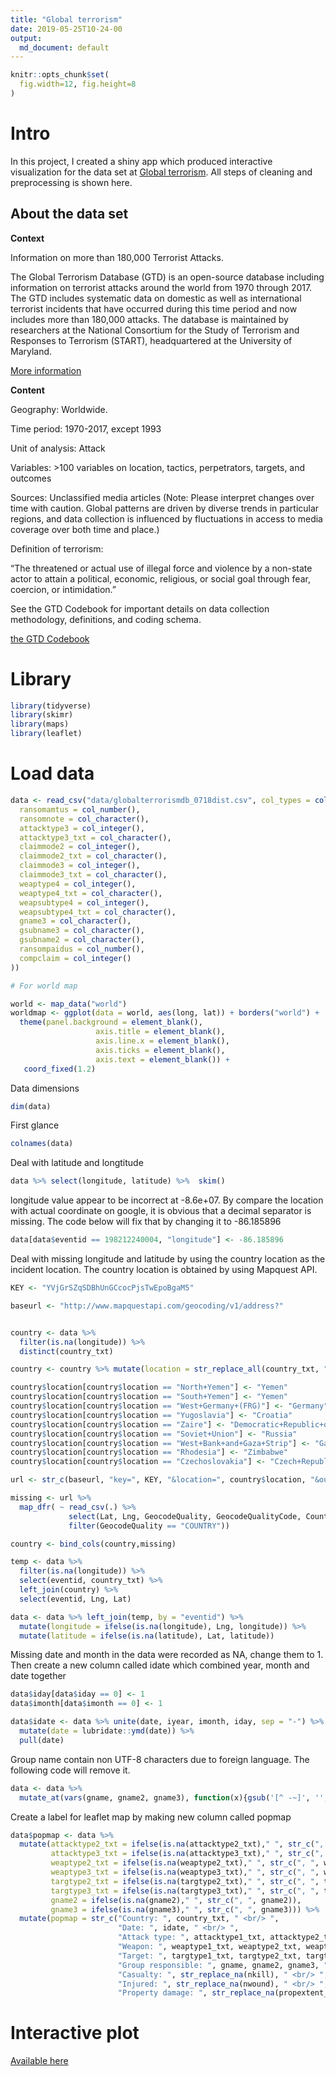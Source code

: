 ```yaml
---
title: "Global terrorism"
date: 2019-05-25T10-24-00
output: 
  md_document: default
---
```


```r
knitr::opts_chunk$set(
  fig.width=12, fig.height=8
)

```

# Intro

In this project, I created a shiny app which produced interactive visualization for the data set at [Global terrorism](https://vietle.shinyapps.io/terrorism-Rshiny/). All steps of cleaning and preprocessing is shown here.

## About the data set

**Context**

Information on more than 180,000 Terrorist Attacks.  

The Global Terrorism Database (GTD) is an open-source database including information on terrorist attacks around the world from 1970 through 2017. The GTD includes systematic data on domestic as well as international terrorist incidents that have occurred during this time period and now includes more than 180,000 attacks. The database is maintained by researchers at the National Consortium for the Study of Terrorism and Responses to Terrorism (START), headquartered at the University of Maryland.  

[More information](www.start.umd.edu/gtd/)

**Content**  

Geography: Worldwide.  

Time period: 1970-2017, except 1993  

Unit of analysis: Attack  

Variables: >100 variables on location, tactics, perpetrators, targets, and outcomes  

Sources: Unclassified media articles (Note: Please interpret changes over time with caution. Global patterns are driven by diverse trends in particular regions, and data collection is influenced by fluctuations in access to media coverage over both time and place.)

Definition of terrorism:

"The threatened or actual use of illegal force and violence by a non-state actor to attain a political, economic, religious, or social goal through fear, coercion, or intimidation."

See the GTD Codebook for important details on data collection methodology, definitions, and coding schema.

[the GTD Codebook](https://www.start.umd.edu/gtd/downloads/Codebook.pdf)

# Library

```r
library(tidyverse)
library(skimr)
library(maps)
library(leaflet)
```

# Load data

```r
data <- read_csv("data/globalterrorismdb_0718dist.csv", col_types = cols(
  ransomamtus = col_number(),
  ransomnote = col_character(),
  attacktype3 = col_integer(),
  attacktype3_txt = col_character(),
  claimmode2 = col_integer(),
  claimmode2_txt = col_character(),
  claimmode3 = col_integer(),
  claimmode3_txt = col_character(),
  weaptype4 = col_integer(),
  weaptype4_txt = col_character(),
  weapsubtype4 = col_integer(),
  weapsubtype4_txt = col_character(),
  gname3 = col_character(),
  gsubname3 = col_character(),
  gsubname2 = col_character(),
  ransompaidus = col_number(),
  compclaim = col_integer()
))

# For world map

world <- map_data("world")
worldmap <- ggplot(data = world, aes(long, lat)) + borders("world") +
  theme(panel.background = element_blank(),
                   axis.title = element_blank(),
                   axis.line.x = element_blank(),
                   axis.ticks = element_blank(),
                   axis.text = element_blank()) +
   coord_fixed(1.2)


```

Data dimensions

```r
dim(data)
```

First glance

```r
colnames(data)
```


Deal with latitude and longtitude
```r
data %>% select(longitude, latitude) %>%  skim()
```

longitude value appear to be incorrect at -8.6e+07. By compare the location with actual coordinate on google, it is obvious that a decimal separator is missing. The code below will fix that by changing it to -86.185896

```r
data[data$eventid == 198212240004, "longitude"] <- -86.185896

```

Deal with missing longitude and latitude by using the country location as the incident location. The country location is obtained by using Mapquest API.

```r
KEY <- "YVjGrSZqSDBhUnGCcocPjsTwEpoBgaM5"
```



```r

baseurl <- "http://www.mapquestapi.com/geocoding/v1/address?"


country <- data %>%  
  filter(is.na(longitude)) %>%
  distinct(country_txt)

country <- country %>% mutate(location = str_replace_all(country_txt, " ", "+"))

country$location[country$location == "North+Yemen"] <- "Yemen"
country$location[country$location == "South+Yemen"] <- "Yemen"
country$location[country$location == "West+Germany+(FRG)"] <- "Germany"
country$location[country$location == "Yugoslavia"] <- "Croatia"
country$location[country$location == "Zaire"] <- "Democratic+Republic+of+the+Congo"
country$location[country$location == "Soviet+Union"] <- "Russia"
country$location[country$location == "West+Bank+and+Gaza+Strip"] <- "Gaza+Strip"
country$location[country$location == "Rhodesia"] <- "Zimbabwe"
country$location[country$location == "Czechoslovakia"] <- "Czech+Republic"

url <- str_c(baseurl, "key=", KEY, "&location=", country$location, "&outFormat=csv")

missing <- url %>%
  map_dfr( ~ read_csv(.) %>%
             select(Lat, Lng, GeocodeQuality, GeocodeQualityCode, Country) %>%
             filter(GeocodeQuality == "COUNTRY"))

country <- bind_cols(country,missing)

temp <- data %>%
  filter(is.na(longitude)) %>%
  select(eventid, country_txt) %>%
  left_join(country) %>%  
  select(eventid, Lng, Lat)

data <- data %>% left_join(temp, by = "eventid") %>%
  mutate(longitude = ifelse(is.na(longitude), Lng, longitude)) %>%
  mutate(latitude = ifelse(is.na(latitude), Lat, latitude))
```

Missing date and month in the data were recorded as NA, change them to 1. Then create a new column called idate which combined year, month and date together

```r

data$iday[data$iday == 0] <- 1
data$imonth[data$imonth == 0] <- 1

data$idate <- data %>% unite(date, iyear, imonth, iday, sep = "-") %>%
  mutate(date = lubridate::ymd(date)) %>%
  pull(date)

```

Group name contain non UTF-8 characters due to foreign language. The following code will remove it.

```r
data <- data %>%
  mutate_at(vars(gname, gname2, gname3), function(x){gsub('[^ -~]', '', x)})
```

Create a label for leaflet map by making new column called popmap

```r
data$popmap <- data %>%
  mutate(attacktype2_txt = ifelse(is.na(attacktype2_txt)," ", str_c(", ", attacktype2_txt)),
         attacktype3_txt = ifelse(is.na(attacktype3_txt)," ", str_c(", ", attacktype3_txt)),
         weaptype2_txt = ifelse(is.na(weaptype2_txt)," ", str_c(", ", weaptype2_txt)),
         weaptype3_txt = ifelse(is.na(weaptype3_txt)," ", str_c(", ", weaptype3_txt)),
         targtype2_txt = ifelse(is.na(targtype2_txt)," ", str_c(", ", targtype2_txt)),
         targtype3_txt = ifelse(is.na(targtype3_txt)," ", str_c(", ", targtype3_txt)),
         gname2 = ifelse(is.na(gname2)," ", str_c(", ", gname2)),
         gname3 = ifelse(is.na(gname3)," ", str_c(", ", gname3))) %>%
  mutate(popmap = str_c("Country: ", country_txt, " <br/> ",
                        "Date: ", idate, " <br/> ",
                        "Attack type: ", attacktype1_txt, attacktype2_txt, attacktype3_txt, " <br/> ",
                        "Weapon: ", weaptype1_txt, weaptype2_txt, weaptype3_txt, " <br/> ",
                        "Target: ", targtype1_txt, targtype2_txt, targtype3_txt, " <br/> ",
                        "Group responsible: ", gname, gname2, gname3, " <br/> ",
                        "Casualty: ", str_replace_na(nkill), " <br/> ",
                        "Injured: ", str_replace_na(nwound), " <br/> ",
                        "Property damage: ", str_replace_na(propextent_txt))) %>% pull(popmap)
```

# Interactive plot

[Available here](https://vietle.shinyapps.io/terrorism-Rshiny/)

